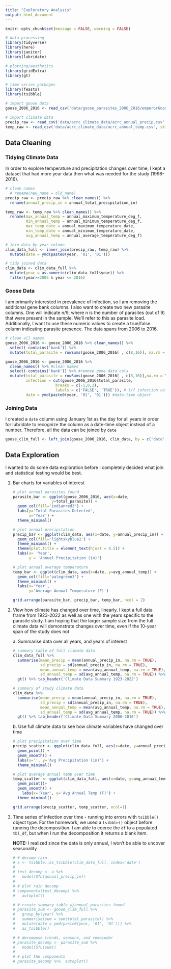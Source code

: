```yaml
---
title: "Exploratory Analysis"
output: html_document
---
```


```r
knitr::opts_chunk$set(message = FALSE, warning = FALSE)
```

```r
# data processing
library(tidyverse)
library(here)
library(janitor)
library(lubridate)

# plotting/aesthetics
library(gridExtra)
library(gt)

# time series packages
library(feasts)
library(tsibble)
```

```r
# import goose data
goose_2006_2016 <- read_csv('data/goose_parasites_2006_2016/emperorGoose_bloodParasites_YKD_buchheit_2006_2016.csv')

# import climate data
precip_raw <- read_csv('data/acrc_climate_data/acrc_annual_precip.csv', skip = 5)
temp_raw <- read_csv('data/acrc_climate_data/acrc_annual_temp.csv', skip = 5)
```

## Data Cleaning

### Tidying Climate Data

In order to explore temperature and precipitation changes over time, I kept a dataset that had more year data then what was needed for the study (1998-2016).

```r
# clean names
  # rename(new_name = old_name)
precip_raw <- precip_raw %>% clean_names() %>% 
  rename(annual_precip_in = annual_total_precipitation_in)

temp_raw <- temp_raw %>% clean_names() %>% 
  rename(max_annual_temp = annual_maximum_temperature_deg_f,
         min_annual_temp = annual_minimum_temperature_deg_f,
         max_temp_date = annual_maximum_temperature_date,
         min_temp_date = annual_minimum_temperature_date,
         avg_annual_temp = annual_average_temperature_deg_f)

# join data by year column
clim_data_full <- inner_join(precip_raw, temp_raw) %>% 
  mutate(date = ymd(paste0(year, '01', '01')))

# tidy joined data
clim_data <- clim_data_full %>% 
  mutate(year = as.numeric(clim_data_full$year)) %>% 
  filter(year>=2006 & year <= 2016)
```

### Goose Data

I am primarily interested in prevalence of infection, so I am removing the additional gene bank columns. I also want to create two new parasite columns. One will indicate n/9, where n is the number of parasites (out of 9) that were present in the sample. We'll refer to this as parasite load. Additionally, I want to use these numeric values to create a true/false column indicating parasite presence. The data spans from 2006 to 2016.

```r
# clean all names
goose_2006_2016 <- goose_2006_2016 %>% clean_names() %>% 
  select(-contains('bank')) %>% 
  mutate(total_parasite = rowSums(goose_2006_2016[ , c(8,16)], na.rm = TRUE))
```

```r
goose_2006_2016 <- goose_2006_2016 %>% 
  clean_names() %>% #clean names
  select(-contains('bank')) %>% #remove gene data cols
  mutate(total_parasite = rowSums(goose_2006_2016[ , c(8,16)],na.rm = TRUE),
         infection = cut(goose_2006_2016$total_parasite,
                      breaks = c(-1,0,2),
                      labels = c('FALSE', 'TRUE')), # t/f infection column
         date = ymd(paste0(year, '01', '01'))) #date-time object

```

### Joining Data

I created a `date` column using January 1st as the day for all years in order for lubridate to recognize the column as a date-time object instead of a number. Therefore, all the data can be joined by `date`

```r
goose_clim_full <- left_join(goose_2006_2016, clim_data, by = c('date', 'year'))
```

## Data Exploration

I wanted to do some data exploration before I completely decided what join and statistical testing would be best.

1.  Bar charts for variables of interest

    ```r
    # plot annual parasites found
    parasite_bar <- ggplot(goose_2006_2016, aes(x=date,
                     y=total_parasite)) +
      geom_col(fill='indianred3') +
      labs(y='Total Parasites Detected',
           x='Year') +
      theme_minimal()

    # plot annual precipitation
    precip_bar <- ggplot(clim_data, aes(x=date, y=annual_precip_in)) +
      geom_col(fill='lightskyblue2') +
      theme_minimal() +
      theme(plot.title = element_text(hjust = 0.5)) +
      labs(x= 'Year',
           y = 'Annual Precipitation (in)')

    # plot annual average temperature
    temp_bar <- ggplot(clim_data, aes(x=date, y=avg_annual_temp)) +
      geom_col(fill='palegreen3') +
      theme_minimal() +
      labs(x='Year',
           y='Average Annual Temperature (F)')

    grid.arrange(parasite_bar, precip_bar, temp_bar, ncol = 2)
    ```

2.  View how climate has changed over time, linearly. I kept a full data frame from 1923-2022 as well as one with the years specific to the parasite study. I am hoping that the larger sample size from the full climate data will demonstrate changes over time, even if the 10-year span of the study does not

    a\. Summarise data over all years, and years of interest

    ```r
    # summary table of full climate data
    clim_data_full %>% 
      summarise(mean_precip = mean(annual_precip_in, na.rm = TRUE),
                sd_precip = sd(annual_precip_in, na.rm = TRUE),
                mean_annual_temp = mean(avg_annual_temp, na.rm = TRUE),
                sd_annual_temp = sd(avg_annual_temp, na.rm = TRUE)) %>% 
      gt() %>% tab_header('Climate Data Summary 1923-2022')

    # summary of study climate data
    clim_data %>% 
      summarise(mean_precip = mean(annual_precip_in, na.rm = TRUE),
                sd_precip = sd(annual_precip_in, na.rm = TRUE),
                mean_annual_temp = mean(avg_annual_temp, na.rm = TRUE),
                sd_annual_temp = sd(avg_annual_temp, na.rm = TRUE)) %>% 
      gt() %>% tab_header('Climate Data Summary 2006-2016')

    ```

    b\. Use full climate data to see how climate variables have changed over time

    ```r
    # plot precipitation over time
    precip_scatter <- ggplot(clim_data_full, aes(x=date, y=annual_precip_in)) +
      geom_point() +
      geom_smooth() +
      labs(x='', y='Avg Precipitation (in)') +
      theme_minimal()

    # plot average annual temp over time
    temp_scatter <- ggplot(clim_data_full, aes(x=date, y=avg_annual_temp)) +
      geom_point()+
      geom_smooth() +
        labs(x='Year', y='Avg Annual Temp (F)') +
      theme_minimal()

    grid.arrange(precip_scatter, temp_scatter, ncol=1)
    ```

3.  Time series of infection over time - running into errors with `tsibble()` object type. For the homework, we used a `tsibble()` object before running the decomposition. I am able to coerce the `df` to a populated `tbl_df`, but when I run the decomposition it returns a blank item.

    **NOTE:** I realized since the data is only annual, I won't be able to uncover seasonality

    ```r
    # # decomp rain
    # a <- tsibble::as_tsibble(clim_data_full, index='date')
    # 
    # test_decomp <- a %>% 
    #   model(STL(annual_precip_in))
    # 
    # # plot rain decomp
    # components(test_decomp) %>% 
    #   autoplot()

    ```

    ```r
    # # create summary table w/annual parasites found
    # parasite_sum <- goose_clim_full %>% 
    #   group_by(year) %>% 
    #   summarise(sum = sum(total_parasite)) %>% 
    #   mutate(date = ymd(paste0(year, '01', '01'))) %>% 
    #   as_tsibble()

    # # decompose trends, seasons, and remainder
    # parasite_decomp <- parasite_sum %>% 
    #   model(STL(sum))
    # 
    # # plot the components
    # parasite_decomp %>%  autoplot()
    ```
